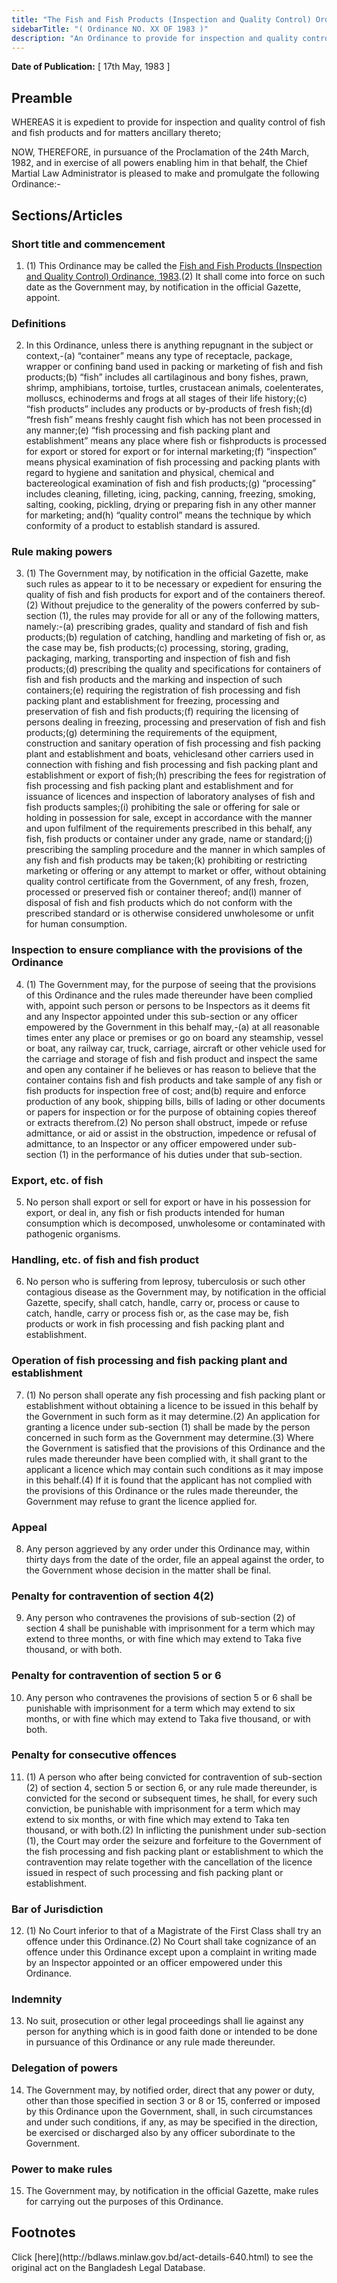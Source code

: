 ```yaml
---
title: "The Fish and Fish Products (Inspection and Quality Control) Ordinance, 1983"
sidebarTitle: "( Ordinance NO. XX OF 1983 )"
description: "An Ordinance to provide for inspection and quality control of fish and fish products."
---
```


**Date of Publication:** [ 17th May, 1983 ]

## Preamble

WHEREAS it is expedient to provide for inspection and quality control of fish and fish products and for matters ancillary thereto;

NOW, THEREFORE, in pursuance of the Proclamation of the 24th March, 1982, and in exercise of all powers enabling him in that behalf, the Chief Martial Law Administrator is pleased to make and promulgate the following Ordinance:-

## Sections/Articles

### Short title and commencement

1. (1) This Ordinance may be called the [Fish and Fish Products (Inspection and Quality Control) Ordinance, 1983](/laws/act-640 "Fish and Fish Products (Inspection and Quality Control) Ordinance, 1983").(2) It shall come into force on such date as the Government may, by notification in the official Gazette, appoint.

### Definitions

2. In this Ordinance, unless there is anything repugnant in the subject or context,-(a) “container” means any type of receptacle, package, wrapper or confining band used in packing or marketing of fish and fish products;(b) “fish” includes all cartilaginous and bony fishes, prawn, shrimp, amphibians, tortoise, turtles, crustacean animals, coelenterates, molluscs, echinoderms and frogs at all stages of their life history;(c) “fish products” includes any products or by-products of fresh fish;(d) “fresh fish” means freshly caught fish which has not been processed in any manner;(e) “fish processing and fish packing plant and establishment” means any place where fish or fishproducts is processed for export or stored for export or for internal marketing;(f) “inspection” means physical examination of fish processing and packing plants with regard to hygiene and sanitation and physical, chemical and bactereological examination of fish and fish products;(g) “processing” includes cleaning, filleting, icing, packing, canning, freezing, smoking, salting, cooking, pickling, drying or preparing fish in any other manner for marketing; and(h) “quality control” means the technique by which conformity of a product to establish standard is assured.

### Rule making powers

3. (1) The Government may, by notification in the official Gazette, make such rules as appear to it to be necessary or expedient for ensuring the quality of fish and fish products for export and of the containers thereof.(2) Without prejudice to the generality of the powers conferred by sub-section (1), the rules may provide for all or any of the following matters, namely:-(a) prescribing grades, quality and standard of fish and fish products;(b) regulation of catching, handling and marketing of fish or, as the case may be, fish products;(c) processing, storing, grading, packaging, marking, transporting and inspection of fish and fish products;(d) prescribing the quality and specifications for containers of fish and fish products and the marking and inspection of such containers;(e) requiring the registration of fish processing and fish packing plant and establishment for freezing, processing and preservation of fish and fish products;(f) requiring the licensing of persons dealing in freezing, processing and preservation of fish and fish products;(g) determining the requirements of the equipment, construction and sanitary operation of fish processing and fish packing plant and establishment and boats, vehiclesand other carriers used in connection with fishing and fish processing and fish packing plant and establishment or export of fish;(h) prescribing the fees for registration of fish processing and fish packing plant and establishment and for issuance of licences and inspection of laboratory analyses of fish and fish products samples;(i) prohibiting the sale or offering for sale or holding in possession for sale, except in accordance with the manner and upon fulfilment of the requirements prescribed in this behalf, any fish, fish products or container under any grade, name or standard;(j) prescribing the sampling procedure and the manner in which samples of any fish and fish products may be taken;(k) prohibiting or restricting marketing or offering or any attempt to market or offer, without obtaining quality control certificate from the Government, of any fresh, frozen, processed or preserved fish or container thereof; and(l) manner of disposal of fish and fish products which do not conform with the prescribed standard or is otherwise considered unwholesome or unfit for human consumption.

### Inspection to ensure compliance with the provisions of the Ordinance

4. (1) The Government may, for the purpose of seeing that the provisions of this Ordinance and the rules made thereunder have been complied with, appoint such person or persons to be Inspectors as it deems fit and any Inspector appointed under this sub-section or any officer empowered by the Government in this behalf may,-(a) at all reasonable times enter any place or premises or go on board any steamship, vessel or boat, any railway car, truck, carriage, aircraft or other vehicle used for the carriage and storage of fish and fish product and inspect the same and open any container if he believes or has reason to believe that the container contains fish and fish products and take sample of any fish or fish products for inspection free of cost; and(b) require and enforce production of any book, shipping bills, bills of lading or other documents or papers for inspection or for the purpose of obtaining copies thereof or extracts therefrom.(2) No person shall obstruct, impede or refuse admittance, or aid or assist in the obstruction, impedence or refusal of admittance, to an Inspector or any officer empowered under sub-section (1) in the performance of his duties under that sub-section.

### Export, etc. of fish

5. No person shall export or sell for export or have in his possession for export, or deal in, any fish or fish products intended for human consumption which is decomposed, unwholesome or contaminated with pathogenic organisms.

### Handling, etc. of fish and fish product

6. No person who is suffering from leprosy, tuberculosis or such other contagious disease as the Government may, by notification in the official Gazette, specify, shall catch, handle, carry or, process or cause to catch, handle, carry or process fish or, as the case may be, fish products or work in fish processing and fish packing plant and establishment.

### Operation of fish processing and fish packing plant and establishment

7. (1) No person shall operate any fish processing and fish packing plant or establishment without obtaining a licence to be issued in this behalf by the Government in such form as it may determine.(2) An application for granting a licence under sub-section (1) shall be made by the person concerned in such form as the Government may determine.(3) Where the Government is satisfied that the provisions of this Ordinance and the rules made thereunder have been complied with, it shall grant to the applicant a licence which may contain such conditions as it may impose in this behalf.(4) If it is found that the applicant has not complied with the provisions of this Ordinance or the rules made thereunder, the Government may refuse to grant the licence applied for.

### Appeal

8. Any person aggrieved by any order under this Ordinance may, within thirty days from the date of the order, file an appeal against the order, to the Government whose decision in the matter shall be final.

### Penalty for contravention of section 4(2)

9. Any person who contravenes the provisions of sub-section (2) of section 4 shall be punishable with imprisonment for a term which may extend to three months, or with fine which may extend to Taka five thousand, or with both.

### Penalty for contravention of section 5 or 6

10. Any person who contravenes the provisions of section 5 or 6 shall be punishable with imprisonment for a term which may extend to six months, or with fine which may extend to Taka five thousand, or with both.

### Penalty for consecutive offences

11. (1) A person who after being convicted for contravention of sub-section (2) of section 4, section 5 or section 6, or any rule made thereunder, is convicted for the second or subsequent times, he shall, for every such conviction, be punishable with imprisonment for a term which may extend to six months, or with fine which may extend to Taka ten thousand, or with both.(2) In inflicting the punishment under sub-section (1), the Court may order the seizure and forfeiture to the Government of the fish processing and fish packing plant or establishment to which the contravention may relate together with the cancellation of the licence issued in respect of such processing and fish packing plant or establishment.

### Bar of Jurisdiction

12. (1) No Court inferior to that of a Magistrate of the First Class shall try an offence under this Ordinance.(2) No Court shall take cognizance of an offence under this Ordinance except upon a complaint in writing made by an Inspector appointed or an officer empowered under this Ordinance.

### Indemnity

13. No suit, prosecution or other legal proceedings shall lie against any person for anything which is in good faith done or intended to be done in pursuance of this Ordinance or any rule made thereunder.

### Delegation of powers

14. The Government may, by notified order, direct that any power or duty, other than those specified in section 3 or 8 or 15, conferred or imposed by this Ordinance upon the Government, shall, in such circumstances and under such conditions, if any, as may be specified in the direction, be exercised or discharged also by any officer subordinate to the Government.

### Power to make rules

15. The Government may, by notification in the official Gazette, make rules for carrying out the purposes of this Ordinance.

## Footnotes

<Note>
  Click [here](http://bdlaws.minlaw.gov.bd/act-details-640.html) to see the original act on the Bangladesh Legal Database.
</Note>
